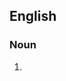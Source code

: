 ==English==

===Noun===
{{head|en|noun form|head=[[restricted]] [[function]]s}}

# {{plural of|en|restricted function}}